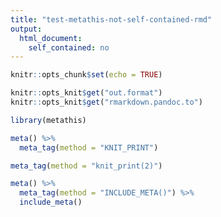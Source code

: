```yaml
---
title: "test-metathis-not-self-contained-rmd"
output: 
  html_document:
    self_contained: no
---
```


```r
knitr::opts_chunk$set(echo = TRUE)
```

```r
knitr::opts_knit$get("out.format")
knitr::opts_knit$get("rmarkdown.pandoc.to")
```


```r
library(metathis)

meta() %>%
  meta_tag(method = "KNIT_PRINT")
```

```r
meta_tag(method = "knit_print(2)")
```
  
```r
meta() %>% 
  meta_tag(method = "INCLUDE_META()") %>% 
  include_meta()
```
